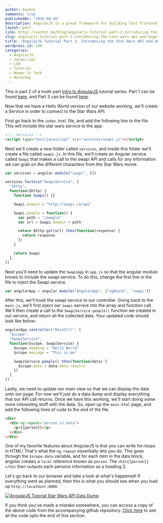 ```yaml
---
author: Aashni
comments: true
publishedAt: "2016-08-20"
description: AngularJS is a great framework for building fast frontend websites. Here's part 2 in a series of tutorials on how to build and deploy a website with AngularJS.
layout: post
link: https://aashni.me/blog/angularjs-tutorial-part-2-introducing-the-star-wars-api-and-angular-services/
slug: angularjs-tutorial-part-2-introducing-the-star-wars-api-and-angular-services
title: "AngularJS Tutorial Part 2: Introducing the Star Wars API and Angular Services"
wordpress_id: 240
categories:
  - AngularJS
  - Javascript
  - LSH
  - Tutorial
  - Women In Tech
  - Workshop
---
```


This is part 2 of a multi-part [Intro to AngularJS](../blog/angularjs-an-introduction/) tutorial series. Part 1 can be found [here](../blog/angularjs-tutorial-part-1-hello-world), and Part 3 can be found [here](../blog/angularjs-tutorial-part-3-using-star-wars-api-data-through-angular-controllers-and-views).

Now that we have a Hello World version of our website working, we'll create a Service in order to connect to the Star Wars API.

First go back to the `index.html` file, and add the following line to the file. This will include the star wars service to the app.

```html
<!-- Services -->
<script type="text/javascript" src="services/swapi.js"></script>
```

Next we'll create a new folder called `services`, and inside this folder we'll create a file called `swapi.js`. In this file, we'll create an Angular service called `Swapi` that makes a call to the swapi API and calls for any information we can grab on the different characters from the Star Wars movie.

```javascript
var services = angular.module("swapi", [])

services.factory("SwapiService", [
  "$http",
  function($http) {
    function Swapi() {}

    Swapi.domain = "http://swapi.co/api"

    Swapi.people = function() {
      var path = "/people"
      var url = Swapi.domain + path

      return $http.get(url).then(function(response) {
        return response
      })
    }

    return Swapi
  },
])
```

Next you'll need to update the `SwapiApp` in `app.js` so that the angular module knows to include the swapi service. To do this, change the first line in the file to inject the Swapi service.

```javascript
var angularApp = angular.module("AngularApp", ["ngRoute", "swapi"])
```

After this, we'll hook the swapi service to our controller. Going back to the `main.js`, we'll first inject our `swapi` service into the array and function call. We'll then create a call to the `SwapiService.people()` function we created in our service, and return all the collected data. Your updated code should look like below:

```javascript
angularApp.controller("MainCtrl", [
  "$scope",
  "SwapiService",
  function($scope, SwapiService) {
    $scope.heading = "Hello World"
    $scope.message = "This is me"

    SwapiService.people().then(function(data) {
      $scope.data = data.data.results
    })
  },
])
```

Lastly, we need to update our main view so that we can display the data onto our page. For now we'll just do a data dump and display everything that our API call returns. Once we have this working, we'll start doing some more interesting stuff with the data. So, open up the `main.html` page, and add the following lines of code to the end of the file.

```html
<div>
  <div ng-repeat="person in data">
    <p>{{person}}</p>
  </div>
</div>
```

One of my favorite features about AngularJS is that you can write for-loops in HTML! That's what the `ng-repeat` essentially lets you do. This goes through the `$scope.data` variable, and for each item in the data block, angular creates a `local` reference known as `person`. The `<h2>{{person}}</h2>` then outputs each persons information as a heading 2.

Let's go back to our browser and take a look at what's happened! If everything went as planned, then this is what you should see when you load up `http://localhost:8000`.

[![AngularJS Tutorial Star Wars API Data Dump](/images/oldblogs/angularjs_star_wars_api_data_dump-1024x640.png)](/images/oldblogs/angularjs_star_wars_api_data_dump.png)

If you think you've made a mistake somewhere, you can access a copy of the above code from the accompanying github repository. [Click here](https://github.com/aashnisshah/lsh_angularjs_tutorial/commit/9fd51638c5861b6c928555b2a6cd36c2415715f5) to see all the code upto the end of this section.
